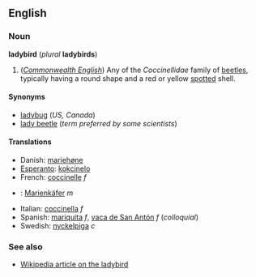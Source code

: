 ==English==
===Noun===
'''ladybird''' (''plural'' '''ladybirds''')

#(''[[Commonwealth English]]'') Any of the ''Coccinellidae'' family of [[beetle]]s, typically having a round shape and a red or yellow [[spotted]] shell.

====Synonyms====
*[[ladybug]] (''US, Canada'')
*[[lady beetle]] (''term preferred by some scientists'')

====Translations====
*Danish: [[mariehøne]]
*[[Esperanto]]: [[kokcinelo]]
*French: [[coccinelle]] ''f''
*{{de}}: [[Marienkäfer]] ''m''
*Italian: [[coccinella]] ''f''
*Spanish: [[mariquita]] ''f'', [[vaca de San Antón]] ''f'' (''colloquial'')
*Swedish: [[nyckelpiga]] ''c''

===See also===
*[[w:ladybird|Wikipedia article on the ladybird]]